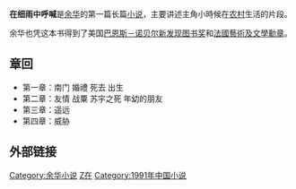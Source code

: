 {{unreferenced|time=2010-05-14T09:43:33+00:00}}
'''在细雨中呼喊'''是[[余华|余华]]的第一篇长篇[[小说|小说]]，主要讲述主角小時候在[[农村|农村]]生活的片段。

余华也凭这本书得到了美国[[巴恩斯－诺贝尔新发现图书奖|巴恩斯－诺贝尔新发现图书奖]]和[[法國藝術及文學勳章|法國藝術及文學勳章]]。

==章回==
*第一章：南门 婚禮 死去 出生
*第二章：友情 战粟 苏宇之死 年幼的朋友
*第三章：遥远
*第四章：威胁    



== 外部链接 ==
{{余华作品}}

{{DEFAULTSORT:Zai在}}
[[Category:余华小说|Category:余华小说]]
[[Category:中文长篇小说|Z在]]
[[Category:1991年中国小说|Category:1991年中国小说]]